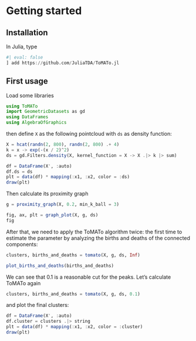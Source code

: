 # Getting started

## Installation 

In Julia, type

```julia
#| eval: false
] add https://github.com/JuliaTDA/ToMATo.jl
```

## First usage

Load some libraries

```julia
using ToMATo
import GeometricDatasets as gd
using DataFrames
using AlgebraOfGraphics
```

then define `X` as the following pointcloud with `ds` as density function:

```julia
X = hcat(randn(2, 800), randn(2, 800) .+ 4)
k = x -> exp(-(x / 2)^2)
ds = gd.Filters.density(X, kernel_function = X -> X .|> k |> sum)

df = DataFrame(X', :auto)
df.ds = ds
plt = data(df) * mapping(:x1, :x2, color = :ds)
draw(plt)
```

Then calculate its proximity graph

```julia
g = proximity_graph(X, 0.2, min_k_ball = 3)

fig, ax, plt = graph_plot(X, g, ds)
fig
```

After that, we need to apply the ToMATo algorithm twice: the first time to estimate the parameter \tau by analyzing the births and deaths of the connected components:

```julia
clusters, births_and_deaths = tomato(X, g, ds, Inf)

plot_births_and_deaths(births_and_deaths)
```

We can see that 0.1 is a reasonable cut for the peaks. Let's calculate ToMATo again

```julia
clusters, births_and_deaths = tomato(X, g, ds, 0.1)
```

and plot the final clusters:

```julia
df = DataFrame(X', :auto)
df.cluster = clusters .|> string
plt = data(df) * mapping(:x1, :x2, color = :cluster)
draw(plt)
```

